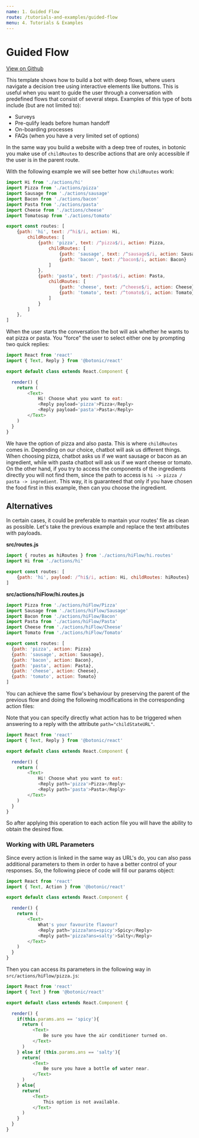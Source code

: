 ```yaml
---
name: 1. Guided Flow
route: /tutorials-and-examples/guided-flow
menu: 4. Tutorials & Examples
---
```


# **Guided Flow**

[View on Github](https://github.com/hubtype/botonic/tree/master/templates/childs)

This template shows how to build a bot with deep flows, where users navigate a decision tree using interactive elements like buttons. This is useful when you want to guide the user through a conversation with predefined flows that consist of several steps. Examples of this type of bots include (but are not limited to):

* Surveys
* Pre-qulify leads before human handoff
* On-boarding processes
* FAQs (when you have a very limited set of options)

In the same way you build a website with a deep tree of routes, in botonic you make use of `childRoutes` to describe actions that are only accessible if the user is in the parent route.

With the following example we will see better how `childRoutes` work:

```javascript
import Hi from './actions/hi'
import Pizza from './actions/pizza'
import Sausage from './actions/sausage'
import Bacon from './actions/bacon'
import Pasta from './actions/pasta'
import Cheese from './actions/cheese'
import Tomatosap from './actions/tomato'

export const routes: [
    {path: 'hi', text: /^hi$/i, action: Hi,
        childRoutes: [
            {path: 'pizza', text: /^pizza$/i, action: Pizza, 
                childRoutes: [
                    {path: 'sausage', text: /^sausage$/i, action: Sausage},
                    {path: 'bacon', text: /^bacon$/i, action: Bacon}
                ]
            },
            {path: 'pasta', text: /^pasta$/i, action: Pasta, 
                childRoutes: [
                    {path: 'cheese', text: /^cheese$/i, action: Cheese},
                    {path: 'tomato', text: /^tomato$/i, action: Tomato}
                ]
            }
        ]
    },
]
```

When the user starts the conversation the bot will ask whether he wants to eat pizza or pasta. You "force" the user to select either one by prompting two quick replies:

```javascript
import React from 'react'
import { Text, Reply } from '@botonic/react'

export default class extends React.Component {

  render() {
    return (
        <Text>
            Hi! Choose what you want to eat:
            <Reply payload='pizza'>Pizza</Reply>
            <Reply payload='pasta'>Pasta</Reply>
        </Text>
    )
  }
}
```

We have the option of pizza and also pasta. This is where `childRoutes` comes in. Depending on our choice, chatbot will ask us different things. When choosing pizza, chatbot asks us if we want sausage or bacon as an ingredient, while with pasta chatbot will ask us if we want cheese or tomato. On the other hand, if you try to access the components of the ingredients directly you will not find them, since the path to access is `hi -> pizza / pasta -> ingredient`. This way, it is guaranteed that only if you have chosen the food first in this example, then can you choose the ingredient.

## Alternatives

In certain cases, it could be preferable to mantain your routes' file as clean as possible. Let's take the previous example and replace the text attributes with payloads.

**src/routes.js**

```javascript
import { routes as hiRoutes } from './actions/hiFlow/hi.routes'
import Hi from './actions/hi'

export const routes: [
    {path: 'hi', payload: /^hi$/i, action: Hi, childRoutes: hiRoutes}
] 
```

**src/actions/hiFlow/hi.routes.js**

```javascript
import Pizza from './actions/hiFlow/Pizza'
import Sausage from './actions/hiFlow/Sausage'
import Bacon from './actions/hiFlow/Bacon'
import Pasta from './actions/hiFlow/Pasta'
import Cheese from './actions/hiFlow/Cheese'
import Tomato from './actions/hiFlow/Tomato'

export const routes: [
  {path: 'pizza', action: Pizza}
  {path: 'sausage', action: Sausage},
  {path: 'bacon', action: Bacon},
  {path: 'pasta', action: Pasta},
  {path: 'cheese', action: Cheese},
  {path: 'tomato', action: Tomato}
]

```

You can achieve the same flow's behaviour by preserving the parent of the previous flow and doing the following modifications in the corresponding action files:

Note that you can specify directly what action has to be triggered when answering to a reply with the attribute `path="childStateURL"`. 


```javascript
import React from 'react'
import { Text, Reply } from '@botonic/react'

export default class extends React.Component {

  render() {
    return (
        <Text>
            Hi! Choose what you want to eat:
            <Reply path='pizza'>Pizza</Reply>
            <Reply path='pasta'>Pasta</Reply>
        </Text>
    )
  }
}
```

So after applying this operation to each action file you will have the ability to obtain the desired flow.

### Working with URL Parameters

Since every action is linked in the same way as URL's do, you can also pass additional parameters to them in order to have a better control of your responses. So, the following piece of code will fill our params object:

```javascript
import React from 'react'
import { Text, Action } from '@botonic/react'

export default class extends React.Component {

  render() {
    return (
        <Text>
            What's your favourite flavour?
            <Reply path='pizza?ans=spicy'>Spicy</Reply>
            <Reply path='pizza?ans=salty'>Salty</Reply>
        </Text>
    )
  }
}
```

Then you can access its parameters in the following way in `src/actions/hiFlow/pizza.js`:

```javascript
import React from 'react'
import { Text } from '@botonic/react'

export default class extends React.Component {

  render() {
    if(this.params.ans == 'spicy'){
      return (
          <Text>
              Be sure you have the air conditioner turned on.
          </Text>
      )     
    } else if (this.params.ans == 'salty'){
      return(
          <Text>
              Be sure you have a bottle of water near.
          </Text>
      )
    } else{
      return(
          <Text>
              This option is not available.
          </Text>
      )
    }
  }
}
```




